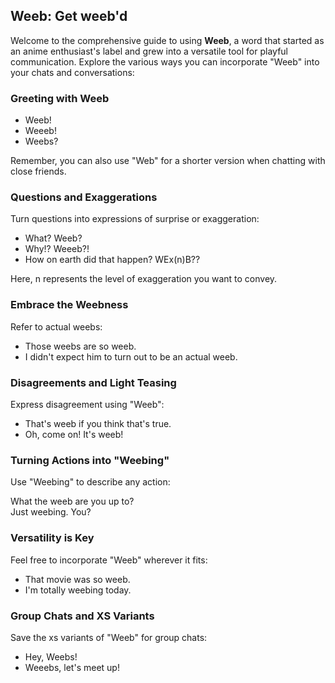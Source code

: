 
## Weeb: Get weeb'd

Welcome to the comprehensive guide to using **Weeb**, a word that started as an anime enthusiast's label and grew into a versatile tool for playful communication. Explore the various ways you can incorporate "Weeb" into your chats and conversations:

### **Greeting with Weeb**

- Weeb!
- Weeeb!
- Weebs?

Remember, you can also use "Web" for a shorter version when chatting with close friends.

### **Questions and Exaggerations**

Turn questions into expressions of surprise or exaggeration:

- What? Weeb?
- Why!? Weeeb?!
- How on earth did that happen? WEx(n)B??

Here, n represents the level of exaggeration you want to convey.

### **Embrace the Weebness**

Refer to actual weebs:

- Those weebs are so weeb.
- I didn't expect him to turn out to be an actual weeb.

### **Disagreements and Light Teasing**

Express disagreement using "Weeb":

- That's weeb if you think that's true.
- Oh, come on! It's weeb!

### **Turning Actions into "Weebing"**

Use "Weebing" to describe any action:

<div class="chat">
  <div class="chat-bubble chat-a">What the weeb are you up to?</div>
</div>
<div class="chat">
  <div class="chat-bubble chat-b">Just weebing. You?</div>
</div>


### **Versatility is Key**

Feel free to incorporate "Weeb" wherever it fits:

- That movie was so weeb.
- I'm totally weebing today.

### **Group Chats and XS Variants**

Save the xs variants of "Weeb" for group chats:

- Hey, Weebs!
- Weeebs, let's meet up!

